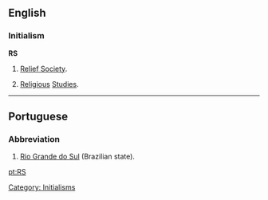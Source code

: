 ==English==
=== Initialism ===
'''RS'''

# {{context|Mormonism}} [[w:Relief Society|Relief Society]].
# [[Religious]] [[Studies]].
[[Category: Initialisms]]

----

==Portuguese==
===Abbreviation===
#[[Rio Grande do Sul]] (Brazilian state).

[[pt:RS]]